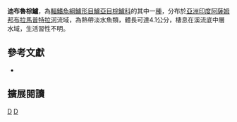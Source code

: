 {{Speciesbox 
| taxon = Badis dibruensis
| status = DD
| status_system = IUCN3.1
| authority = [[Geetakumari|Geetakumari]] & [[Vishwanath|Vishwanath]],2010
| synonyms = 
}}

'''迪布魯棕鱸'''，為[[輻鰭魚綱|輻鰭魚綱]][[鱸形目|鱸形目]][[鱸亞目|鱸亞目]][[棕鱸科|棕鱸科]]的其中一[[種|種]]，分布於[[亞洲|亞洲]][[印度|印度]][[阿薩姆邦|阿薩姆邦]][[布拉馬普特拉河|布拉馬普特拉河]]流域，為熱帶淡水魚類，體長可達4.1公分，棲息在溪流底中層水域，生活習性不明。
==參考文獻 ==
*{{FishBase_species|genus=Badis|species=dibruensis|year=2016|month=9}}

== 擴展閱讀 ==
{{refbegin}}
{{wikispecies-inline|Badis dibruensis|迪布魯棕鱸}}
{{refend}}
{{Taxonbar|from=Q6422333}}

[[Category:IUCN红色名录数据缺乏物种|D]]
[[Category:棕鱸屬|D]]


{{鱸形目小作品}}